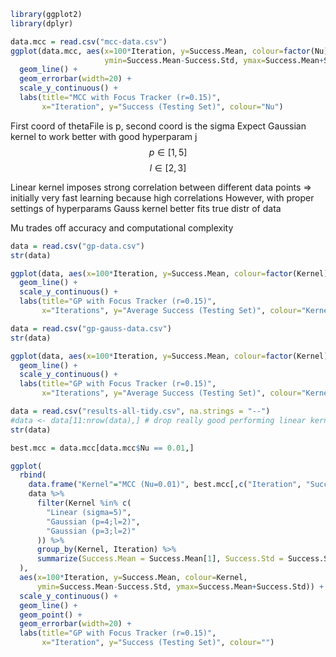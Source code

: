 ```r
library(ggplot2)
library(dplyr)
```

```r
data.mcc = read.csv("mcc-data.csv")
ggplot(data.mcc, aes(x=100*Iteration, y=Success.Mean, colour=factor(Nu),
                     ymin=Success.Mean-Success.Std, ymax=Success.Mean+Success.Std)) +
  geom_line() +
  geom_errorbar(width=20) +
  scale_y_continuous() +
  labs(title="MCC with Focus Tracker (r=0.15)",
       x="Iteration", y="Success (Testing Set)", colour="Nu")
```

First coord of thetaFile is p, second coord is the sigma
Expect Gaussian kernel to work better with good hyperparam
j
$$p \in [1,5]$$
$$l \in [2,3]$$

Linear kernel imposes strong correlation between different data points
=> initially very fast learning because high correlations
However, with proper settings of hyperparams Gauss kernel better fits true distr of data

Mu trades off accuracy and computational complexity

```r
data = read.csv("gp-data.csv")
str(data)

ggplot(data, aes(x=100*Iteration, y=Success.Mean, colour=factor(Kernel))) +
  geom_line() +
  scale_y_continuous() +
  labs(title="GP with Focus Tracker (r=0.15)",
       x="Iterations", y="Average Success (Testing Set)", colour="Kernel")
```

```r
data = read.csv("gp-gauss-data.csv")
str(data)

ggplot(data, aes(x=100*Iteration, y=Success.Mean, colour=factor(Kernel))) +
  geom_line() +
  scale_y_continuous() +
  labs(title="GP with Focus Tracker (r=0.15)",
       x="Iterations", y="Average Success (Testing Set)", colour="Kernel")
```

```r
data = read.csv("results-all-tidy.csv", na.strings = "--")
#data <- data[11:nrow(data),] # drop really good performing linear kernel
str(data)

best.mcc = data.mcc[data.mcc$Nu == 0.01,]

ggplot(
  rbind(
    data.frame("Kernel"="MCC (Nu=0.01)", best.mcc[,c("Iteration", "Success.Mean", "Success.Std")]),
    data %>%
      filter(Kernel %in% c(
        "Linear (sigma=5)",
        "Gaussian (p=4;l=2)",
        "Gaussian (p=3;l=2)"
      )) %>%
      group_by(Kernel, Iteration) %>%
      summarize(Success.Mean = Success.Mean[1], Success.Std = Success.Std[1])
  ),
  aes(x=100*Iteration, y=Success.Mean, colour=Kernel,
      ymin=Success.Mean-Success.Std, ymax=Success.Mean+Success.Std)) +
  scale_y_continuous() +
  geom_line() +
  geom_point() +
  geom_errorbar(width=20) +
  labs(title="GP with Focus Tracker (r=0.15)",
       x="Iteration", y="Success (Testing Set)", colour="")
```
